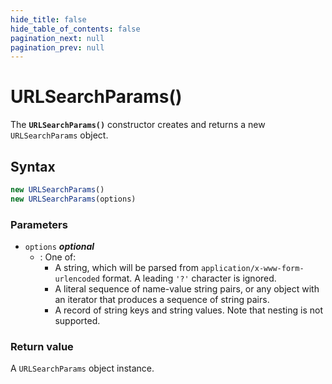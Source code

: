 ```yaml
---
hide_title: false
hide_table_of_contents: false
pagination_next: null
pagination_prev: null
---
```

# URLSearchParams()

The **`URLSearchParams()`** constructor creates and returns a
new `URLSearchParams` object.



## Syntax

```js
new URLSearchParams()
new URLSearchParams(options)
```

### Parameters

- `options` _**optional**_
  - : One of:
    - A string, which will be parsed from `application/x-www-form-urlencoded` format. A leading `'?'` character is ignored.
    - A literal sequence of name-value string pairs, or any object with an iterator that produces a sequence of string pairs.
    - A record of string keys and string values. Note that nesting is not supported.

### Return value

A `URLSearchParams` object instance.
